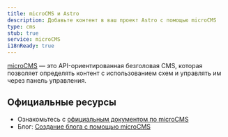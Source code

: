 ```yaml
---
title: microCMS и Astro
description: Добавьте контент в ваш проект Astro с помощью microCMS
type: cms
stub: true
service: microCMS
i18nReady: true
---
```


[microCMS](https://microcms.io/en) — это API-ориентированная безголовая CMS, которая позволяет определять контент с использованием схем и управлять им через панель управления.

## Официальные ресурсы

- Ознакомьтесь с [официальным документом по microCMS](https://document.microcms.io/tutorial/astro/astro-top)
- Блог: [Создание блога с помощью microCMS](https://blog.microcms.io/astro-microcms-introduction/)